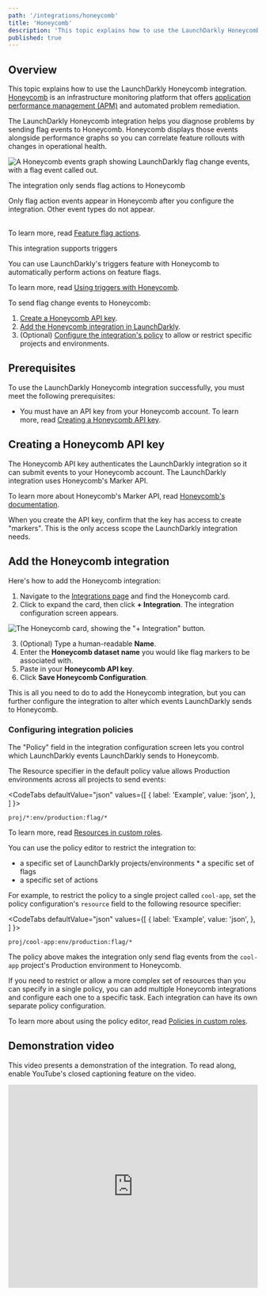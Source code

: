 ```yaml
---
path: '/integrations/honeycomb'
title: 'Honeycomb'
description: 'This topic explains how to use the LaunchDarkly Honeycomb integration. Honeycomb is a tool for viewing and interrogating your production systems.'
published: true
---
```


## Overview

This topic explains how to use the LaunchDarkly Honeycomb integration. [Honeycomb](https://honeycomb.io/) is an infrastructure monitoring platform that
offers [application performance management (APM)](https://en.m.wikipedia.org/wiki/Application_performance_management) and
automated problem remediation.

The LaunchDarkly Honeycomb integration helps you diagnose problems by sending flag events to Honeycomb. Honeycomb displays those events alongside performance graphs so you can correlate feature rollouts with changes in operational health.

![A Honeycomb events graph showing LaunchDarkly flag change
events, with a flag event called out.](../images/honeycomb-query.png)

<Callout intent="info">
 <CalloutTitle>The integration only sends flag actions to Honeycomb</CalloutTitle>
 <CalloutDescription>

 Only flag action events appear in Honeycomb after you configure the integration. Other event types do not appear.<br/><br/>

To learn more, read
[Feature flag actions](/home/account-security/custom-roles/actions#feature-flags-actions).

 </CalloutDescription>
</Callout>

<Callout intent="primary">
<CalloutTitle>This integration supports triggers</CalloutTitle>
<CalloutDescription>

You can use LaunchDarkly's triggers feature with Honeycomb to automatically perform actions on feature flags.

To learn more, read [Using triggers with Honeycomb](/integrations/honeycomb/triggers).

</CalloutDescription>
</Callout>

To send flag change events to Honeycomb:

1. [Create a Honeycomb API key](#creating-a-honeycomb-api-key).
2. [Add the Honeycomb integration in LaunchDarkly](#adding-and-configuring-the-honeycomb-integration).
3. (Optional) [Configure the integration's policy](#configuring-integration-policies) to allow or restrict specific projects and environments.

## Prerequisites

To use the LaunchDarkly Honeycomb integration successfully, you must meet the
following prerequisites:

* You must have an API key from your Honeycomb account. To learn more,
  read [Creating a Honeycomb API key](#creating-a-honeycomb-api-key).

## Creating a Honeycomb API key

The Honeycomb API key authenticates the LaunchDarkly integration so it can
submit events to your Honeycomb account. The LaunchDarkly integration uses
Honeycomb's Marker API.

To learn more about Honeycomb's  Marker API, read
[Honeycomb's documentation](https://docs.honeycomb.io/api/markers/).

When you create the API key, confirm that the key has access to create
"markers". This is the only access scope the LaunchDarkly integration needs.

## Add the Honeycomb integration

Here's how to add the Honeycomb integration:

1. Navigate to the [Integrations
   page](https://app.launchdarkly.com/default/integrations) and find the
   Honeycomb card.
2. Click to expand the card, then click **+ Integration**. The integration
   configuration screen appears.

![The Honeycomb card, showing the "+ Integration"
button.](../images/honeycomb-card.png)

3. (Optional) Type a human-readable **Name**.
4. Enter the **Honeycomb dataset name** you would like flag markers to be
   associated with.
5. Paste in your **Honeycomb API key**.
6. Click **Save Honeycomb Configuration**.

This is all you need to do to add the Honeycomb integration, but you can further configure the integration to alter which events LaunchDarkly sends to Honeycomb.

### Configuring integration policies

The "Policy" field in the integration configuration screen lets you control which LaunchDarkly events LaunchDarkly sends to Honeycomb.

The Resource specifier in the default policy value allows Production environments across all projects to send events:

<CodeTabs
  defaultValue="json" values={[
    { label: 'Example', value: 'json', },
  ]
}>
<CodeTabItem value="json">

```text
proj/*:env/production:flag/*
```

</CodeTabItem>
</CodeTabs>

To learn more, read [Resources in custom
roles](/home/account-security/custom-roles/resources).

You can use the policy editor to restrict the integration to:

* a specific set of LaunchDarkly projects/environments * a specific set of flags
* a specific set of actions

For example, to restrict the policy to a single project called `cool-app`, set
the policy configuration's `resource` field to the following resource specifier:

<CodeTabs
  defaultValue="json" values={[
    { label: 'Example', value: 'json', },
  ]
}>
<CodeTabItem value="json">

```text
proj/cool-app:env/production:flag/*
```

</CodeTabItem>
</CodeTabs>

The policy above makes the integration only send flag events from the `cool-app` project's Production environment to Honeycomb.

If you need to restrict or allow a more complex set of resources than you can
specify in a single policy, you can add multiple Honeycomb
integrations and configure each one to a specific task. Each integration can
have its own separate policy configuration.

To learn more about using the policy editor, read [Policies in custom
roles](/home/account-security/custom-roles/policies).

## Demonstration video

This video presents a demonstration of the integration. To read along, enable YouTube's closed captioning feature on the video.

<iframe width="100%" height="410" src="https://www.youtube.com/embed/_fsXnrP-WaY?cc_load_policy=1" frameborder="0" allow="accelerometer; autoplay; encrypted-media; gyroscope; picture-in-picture" allowfullscreen></iframe>
